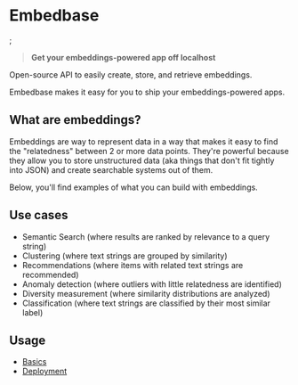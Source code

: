 
<EmbedbaseSearch />

<h1 className="nx-text-2xl nx-font-bold">Embedbase</h1>;

> **Get your embeddings-powered app off localhost**

Open-source API to easily create, store, and retrieve embeddings.

Embedbase makes it easy for you to ship your embeddings-powered apps.

## What are embeddings?

Embeddings are way to represent data in a way that makes it easy to find the "relatedness" between 2 or more data points. They're
powerful because they allow you to store unstructured data (aka things that don't fit tightly into JSON) and create searchable systems out of them.

Below, you'll find examples of what you can build with embeddings.

## Use cases

- Semantic Search (where results are ranked by relevance to a query string)
- Clustering (where text strings are grouped by similarity)
- Recommendations (where items with related text strings are recommended)
- Anomaly detection (where outliers with little relatedness are identified)
- Diversity measurement (where similarity distributions are analyzed)
- Classification (where text strings are classified by their most similar label)

## Usage

- [Basics](./basics)
- [Deployment](./deployment)
